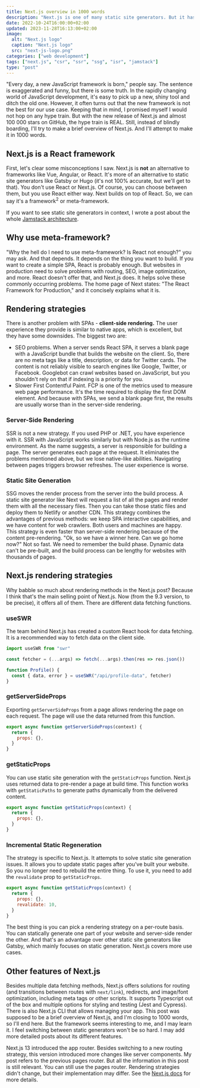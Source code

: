 ```yaml
---
title: Next.js overview in 1000 words
description: "Next.js is one of many static site generators. But it has one feature that stands out from the competition. In this brief overview, I'll try to describe it."
date: 2022-10-24T16:00:00+02:00
updated: 2023-11-28T16:13:00+02:00
image:
  alt: "Next.js logo"
  caption: "Next.js logo"
  src: "next-js-logo.png"
categories: ["web development"]
tags: ["next.js", "csr", "ssr", "ssg", "isr", "jamstack"]
type: "post"
---
```


"Every day, a new JavaScript framework is born," people say. The sentence is exaggerated and funny, but there is some truth. In the rapidly changing world of JavaScript development, it's easy to pick up a new, shiny tool and ditch the old one. However, it often turns out that the new framework is not the best for our use case. Keeping that in mind, I promised myself I would not hop on any hype train. But with the new release of Next.js and almost 100 000 stars on GitHub, the hype train is REAL. Still, instead of blindly boarding, I'll try to make a brief overview of Next.js. And I'll attempt to make it in 1000 words.

## Next.js is a React framework

First, let's clear some misconceptions I saw. Next.js is **not** an alternative to frameworks like Vue, Angular, or React. It's more of an alternative to static site generators like Gatsby or Hugo (it's not 100% accurate, but we'll get to that). You don't use React or Next.js. Of course, you can choose between them, but you use React either way. Next builds on top of React. So, we can say it's a framework<sup>2</sup> or meta-framework.

<Callout variant="info">

If you want to see static site generators in context, I wrote a post about the whole [Jamstack architecture](/blog/jamstack-what-why-how/).

</Callout>

## Why use meta-framework?

"Why the hell do I need to use meta-framework? Is React not enough?" you may ask. And that depends. It depends on the thing you want to build. If you want to create a simple SPA, React is probably enough. But websites in production need to solve problems with routing, SEO, image optimization, and more. React doesn't offer that, and Next.js does. It helps solve these commonly occurring problems. The home page of Next states: "The React Framework for Production," and it concisely explains what it is.

## Rendering strategies

There is another problem with SPAs - **client-side rendering.** The user experience they provide is similar to native apps, which is excellent, but they have some downsides. The biggest two are:

- SEO problems. When a server sends React SPA, it serves a blank page with a JavaScript bundle that builds the website on the client. So, there are no meta tags like a title, description, or data for Twitter cards. The content is not reliably visible to search engines like Google, Twitter, or Facebook. Googlebot can crawl websites based on JavaScript, but you shouldn't rely on that if indexing is a priority for you.
- Slower First Contentful Paint. FCP is one of the metrics used to measure web page performance. It's the time required to display the first DOM element. And because with SPAs, we send a blank page first, the results are usually worse than in the server-side rendering.

### Server-Side Rendering

SSR is not a new strategy. If you used PHP or .NET, you have experience with it. SSR with JavaScript works similarly but with Node.js as the runtime environment. As the name suggests, a server is responsible for building a page. The server generates each page at the request. It eliminates the problems mentioned above, but we lose native-like abilities. Navigating between pages triggers browser refreshes. The user experience is worse.

### Static Site Generation

SSG moves the render process from the server into the build process. A static site generator like Next will request a list of all the pages and render them with all the necessary files. Then you can take those static files and deploy them to Netlify or another CDN. This strategy combines the advantages of previous methods: we keep SPA interactive capabilities, and we have content for web crawlers. Both users and machines are happy. This strategy is even faster than server-side rendering because of the content pre-rendering. "Ok, so we have a winner here. Can we go home now?" Not so fast. We need to remember the build phase. Dynamic data can't be pre-built, and the build process can be lengthy for websites with thousands of pages.

## Next.js rendering strategies

Why babble so much about rendering methods in the Next.js post? Because I think that's the main selling point of Next.js. Now (from the 9.3 version, to be precise), it offers all of them. There are different data fetching functions.

### useSWR

The team behind Next.js has created a custom React hook for data fetching. It is a recommended way to fetch data on the client side.

```jsx title="Client-Side Rendering in Next.js"
import useSWR from "swr"

const fetcher = (...args) => fetch(...args).then(res => res.json())

function Profile() {
  const { data, error } = useSWR("/api/profile-data", fetcher)
}
```

### getServerSideProps

Exporting `getServerSideProps` from a page allows rendering the page on each request. The page will use the data returned from this function.

```jsx title="Server-Side Rendering in Next.js"
export async function getServerSideProps(context) {
  return {
    props: {},
  }
}
```

### getStaticProps

You can use static site generation with the `getStaticProps` function. Next.js uses returned data to pre-render a page at build time. This function works with `getStaticPaths` to generate paths dynamically from the delivered content.

```jsx title="Static Site Generation in Next.js"
export async function getStaticProps(context) {
  return {
    props: {},
  }
}
```

### Incremental Static Regeneration

The strategy is specific to Next.js. It attempts to solve static site generation issues. It allows you to update static pages after you've built your website. So you no longer need to rebuild the entire thing. To use it, you need to add the `revalidate` prop to `getStaticProps`.

```jsx title="Incremental Static Regeneration in Next.js"
export async function getStaticProps(context) {
  return {
    props: {},
    revalidate: 10,
  }
}
```

The best thing is you can pick a rendering strategy on a per-route basis. You can statically generate one part of your website and server-side render the other. And that's an advantage over other static site generators like Gatsby, which mainly focuses on static generation. Next.js covers more use cases.

## Other features of Next.js

Besides multiple data fetching methods, Next.js offers solutions for routing (and transitions between routes with `next/link`), redirects, and image/font optimization, including meta tags or other scripts. It supports Typescript out of the box and multiple options for styling and testing (Jest and Cypress). There is also Next.js CLI that allows managing your app. This post was supposed to be a brief overview of Next.js, and I'm closing to 1000 words, so I'll end here. But the framework seems interesting to me, and I may learn it. I feel switching between static generators won't be so hard. I may add more detailed posts about its different features.

<Callout variant="info">

Next.js 13 introduced the app router. Besides switching to a new routing strategy, this version introduced more changes like server components. My post refers to the previous pages router. But all the information in this post is still relevant. You can still use the pages router. Rendering strategies didn't change, but their implementation may differ. See the [Next.js docs](https://nextjs.org/docs/app) for more details.

</Callout>